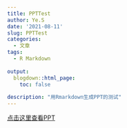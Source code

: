 ```yaml
---
title: PPTTest
author: Ye.S
date: '2021-08-11'
slug: PPTTest
categories:
  - 文章
tags:
  - R Markdown
  
output:
  blogdown::html_page:
    toc: false
    
description: "用Rmarkdown生成PPT的测试"
---
```


[点击这里查看PPT](/ppt/ppt1.html)
